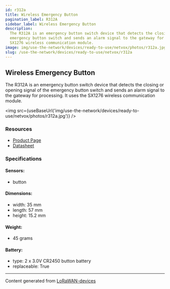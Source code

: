 ```yaml
---
id: r312a
title: Wireless Emergency Button
pagination_label: R312A
sidebar_label: Wireless Emergency Button
description:
  The R312A is an emergency button switch device that detects the closing or opening signal of the
  emergency button switch and sends an alarm signal to the gateway for processing. It uses the
  SX1276 wireless communication module.
image: img/use-the-network/devices/ready-to-use/netvox/photos/r312a.jpg
slug: /use-the-network/devices/ready-to-use/netvox/r312a
---
```



## Wireless Emergency Button

The R312A is an emergency button switch device that detects the closing or opening signal of the
emergency button switch and sends an alarm signal to the gateway for processing. It uses the SX1276
wireless communication module.

<img src={useBaseUrl('img/use-the-network/devices/ready-to-use/netvox/photos/r312a.jpg')} />

### Resources

- [Product Page](http://www.netvox.com.tw/product.asp?pro=R312A)
- [Datasheet](http://www.netvox.com.tw/um/R312A/R312Adatasheet.pdf)

### Specifications

#### Sensors:

- button

#### Dimensions:

- width: 35 mm
- length: 57 mm
- height: 15.2 mm

#### Weight:

- 45 grams

#### Battery:

- type: 2 x 3.0V CR2450 button battery
- replaceable: True

---

Content generated from [LoRaWAN-devices](https://github.com/TheThingsNetwork/lorawan-devices)
